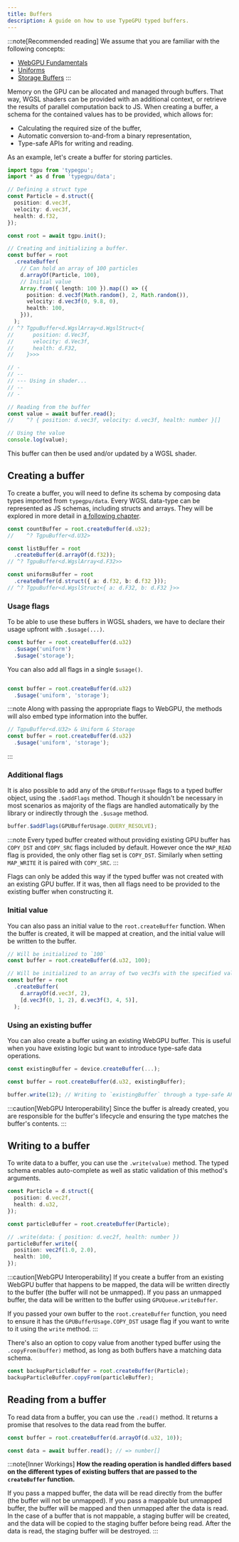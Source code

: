 ```yaml
---
title: Buffers
description: A guide on how to use TypeGPU typed buffers.
---
```


:::note[Recommended reading]
We assume that you are familiar with the following concepts:
- <a href="https://webgpufundamentals.org/webgpu/lessons/webgpu-fundamentals.html" target="_blank" rel="noopener noreferrer">WebGPU Fundamentals</a>
- <a href="https://webgpufundamentals.org/webgpu/lessons/webgpu-uniforms.html" target="_blank" rel="noopener noreferrer">Uniforms</a>
- <a href="https://webgpufundamentals.org/webgpu/lessons/webgpu-storage-buffers.html" target="_blank" rel="noopener noreferrer">Storage Buffers</a>
:::

Memory on the GPU can be allocated and managed through buffers. That way, WGSL shaders can be provided with an additional context, or retrieve the
results of parallel computation back to JS. When creating a buffer, a schema for the contained values has to be provided, which allows for:
- Calculating the required size of the buffer,
- Automatic conversion to-and-from a binary representation,
- Type-safe APIs for writing and reading.

As an example, let's create a buffer for storing particles.

```ts
import tgpu from 'typegpu';
import * as d from 'typegpu/data';

// Defining a struct type
const Particle = d.struct({
  position: d.vec3f,
  velocity: d.vec3f,
  health: d.f32,
});

const root = await tgpu.init();

// Creating and initializing a buffer.
const buffer = root
  .createBuffer(
    // Can hold an array of 100 particles
    d.arrayOf(Particle, 100),
    // Initial value
    Array.from({ length: 100 }).map(() => ({
      position: d.vec3f(Math.random(), 2, Math.random()),
      velocity: d.vec3f(0, 9.8, 0),
      health: 100,
    })),
  );
// ^? TgpuBuffer<d.WgslArray<d.WgslStruct<{
//      position: d.Vec3f,
//      velocity: d.Vec3f,
//      health: d.F32,
//    }>>>

// -
// --
// --- Using in shader...
// --
// -

// Reading from the buffer
const value = await buffer.read();
//    ^? { position: d.vec3f, velocity: d.vec3f, health: number }[]

// Using the value
console.log(value);
```

This buffer can then be used and/or updated by a WGSL shader.

## Creating a buffer

To create a buffer, you will need to define its schema by composing data types imported from `typegpu/data`. Every WGSL data-type can be represented as JS schemas, including
structs and arrays. They will be explored in more detail in [a following chapter](/TypeGPU/fundamentals/data-schemas).

```ts
const countBuffer = root.createBuffer(d.u32);
//    ^? TgpuBuffer<d.U32>

const listBuffer = root
  .createBuffer(d.arrayOf(d.f32));
// ^? TgpuBuffer<d.WgslArray<d.F32>>

const uniformsBuffer = root
  .createBuffer(d.struct({ a: d.f32, b: d.f32 }));
// ^? TgpuBuffer<d.WgslStruct<{ a: d.F32, b: d.F32 }>>
```

### Usage flags

To be able to use these buffers in WGSL shaders, we have to declare their usage upfront with `.$usage(...)`.

```ts
const buffer = root.createBuffer(d.u32)
  .$usage('uniform')
  .$usage('storage');
```

You can also add all flags in a single `$usage()`.

```ts

const buffer = root.createBuffer(d.u32)
  .$usage('uniform', 'storage');

```

:::note
Along with passing the appropriate flags to WebGPU, the methods will also embed type information into the buffer.
```ts
// TgpuBuffer<d.U32> & Uniform & Storage
const buffer = root.createBuffer(d.u32)
  .$usage('uniform', 'storage');
```
:::

### Additional flags

It is also possible to add any of the `GPUBufferUsage` flags to a typed buffer object, using the `.$addFlags` method.
Though it shouldn't be necessary in most scenarios as majority of the flags are handled automatically by the library 
or indirectly through the `.$usage` method.

```ts
buffer.$addFlags(GPUBufferUsage.QUERY_RESOLVE);
```

:::note
Every typed buffer created without providing existing GPU buffer has `COPY_DST` and `COPY_SRC` flags included by default. 
However once the `MAP_READ` flag is provided, the only other flag set is `COPY_DST`. Similarly when setting `MAP_WRITE` it is paired with `COPY_SRC`.
:::

Flags can only be added this way if the typed buffer was not created with an existing GPU buffer. 
If it was, then all flags need to be provided to the existing buffer when constructing it.

### Initial value

You can also pass an initial value to the `root.createBuffer` function.
When the buffer is created, it will be mapped at creation, and the initial value will be written to the buffer.

```ts
// Will be initialized to `100`
const buffer = root.createBuffer(d.u32, 100);

// Will be initialized to an array of two vec3fs with the specified values.
const buffer = root
  .createBuffer(
    d.arrayOf(d.vec3f, 2),
    [d.vec3f(0, 1, 2), d.vec3f(3, 4, 5)],
  );
```

### Using an existing buffer

You can also create a buffer using an existing WebGPU buffer. This is useful when you have existing logic but want to introduce type-safe data operations.

```ts
const existingBuffer = device.createBuffer(...);

const buffer = root.createBuffer(d.u32, existingBuffer);

buffer.write(12); // Writing to `existingBuffer` through a type-safe API
```

:::caution[WebGPU Interoperability]
Since the buffer is already created, you are responsible for the buffer's lifecycle and ensuring the type matches the buffer's contents.
:::

## Writing to a buffer

To write data to a buffer, you can use the `.write(value)` method. The typed schema enables auto-complete as well as static validation of this
method's arguments.

```ts
const Particle = d.struct({
  position: d.vec2f,
  health: d.u32,
});

const particleBuffer = root.createBuffer(Particle);

// .write(data: { position: d.vec2f, health: number })
particleBuffer.write({
  position: vec2f(1.0, 2.0),
  health: 100,
});
```

:::caution[WebGPU Interoperability]
If you create a buffer from an existing WebGPU buffer that happens to be mapped, the data will be written directly to the buffer (the buffer will not be unmapped).
If you pass an unmapped buffer, the data will be written to the buffer using `GPUQueue.writeBuffer`.

If you passed your own buffer to the `root.createBuffer` function, you need to ensure it has the `GPUBufferUsage.COPY_DST` usage flag if you want to write to it using the `write` method.
:::

There's also an option to copy value from another typed buffer using the `.copyFrom(buffer)` method, 
as long as both buffers have a matching data schema.

```ts
const backupParticleBuffer = root.createBuffer(Particle);
backupParticleBuffer.copyFrom(particleBuffer);
```

## Reading from a buffer

To read data from a buffer, you can use the `.read()` method.
It returns a promise that resolves to the data read from the buffer.

```ts
const buffer = root.createBuffer(d.arrayOf(d.u32, 10));

const data = await buffer.read(); // => number[]
```


:::note[Inner Workings]
**How the reading operation is handled differs based on the different types of existing buffers that are passed to the `createBuffer` function.**

<ListItem idx={1}>
  If you pass a mapped buffer, the data will be read directly from the buffer (the buffer will not be unmapped).
</ListItem>
<ListItem idx={2}>
  If you pass a mappable but unmapped buffer, the buffer will be mapped and then unmapped after the data is read.
</ListItem>
<ListItem idx={3}>
  In the case of a buffer that is not mappable, a staging buffer will be created, and the
  data will be copied to the staging buffer before being read. After the data is read, the staging buffer will be destroyed.
</ListItem>
:::
